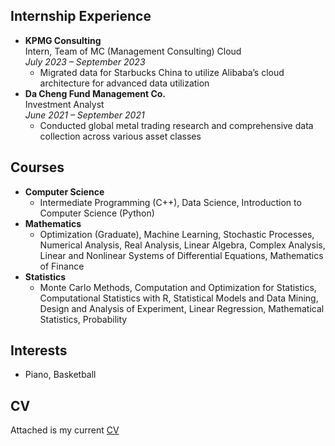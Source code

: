 ## Internship Experience

- **KPMG Consulting**  
  Intern, Team of MC (Management Consulting) Cloud  
  _July 2023 – September 2023_
  - Migrated data for Starbucks China to utilize Alibaba’s cloud architecture for advanced data utilization

- **Da Cheng Fund Management Co.**  
  Investment Analyst   
  _June 2021 – September 2021_
  - Conducted global metal trading research and comprehensive data collection across various asset classes
  

## Courses

- **Computer Science**
  - Intermediate Programming (C++), Data Science, Introduction to Computer Science (Python)

- **Mathematics**
  - Optimization (Graduate), Machine Learning, Stochastic Processes, Numerical Analysis, Real Analysis, Linear Algebra, Complex Analysis, Linear and Nonlinear Systems of Differential Equations, Mathematics of Finance

- **Statistics**
  - Monte Carlo Methods, Computation and Optimization for Statistics, Computational Statistics with R, Statistical Models and Data Mining, Design and Analysis of Experiment, Linear Regression, Mathematical Statistics, Probability

## Interests

- Piano, Basketball


## CV
Attached is my current [CV](/docs/CV/CV.pdf "CV")